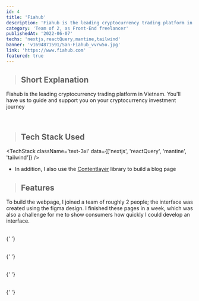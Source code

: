 ```yaml
---
id: 4
title: 'Fiahub'
description: 'Fiahub is the leading cryptocurrency trading platform in Vietnam'
category: 'Team of 2, as Front-End freelancer'
publishedAt: '2022-06-07'
techs: 'nextjs,reactQuery,mantine,tailwind'
banner: 'v1694871591/San-Fiahub_vvrw5o.jpg'
link: 'https://www.fiahub.com'
featured: true
---
```


> ## Short Explanation

Fiahub is the leading cryptocurrency trading platform in Vietnam. You'll have us to guide and support you on your cryptocurrency investment journey

<br />

> ## Tech Stack Used

<TechStack
  className='text-3xl'
  data={['nextjs', 'reactQuery', 'mantine', 'tailwind']}
/>

- In addition, I also use the [Contentlayer](https://contentlayer.dev) library to build a blog page

> ## Features

To build the webpage, I joined a team of roughly 2 people; the interface was created using the figma design. I finished these pages in a week, which was also a challenge for me to show consumers how quickly I could develop an interface.

<ClImage
  publicId='v1694872437/Screenshot_2023-09-16_at_20.52.01_slxjop.png'
  width={1200}
  height={600}
/>

<br />{' '}

<ClImage
  publicId='v1694872436/Screenshot_2023-09-16_at_20.52.11_ln4gsa.png'
  width={1200}
  height={400}
/>

<br />{' '}

<ClImage
  publicId='v1694872437/Screenshot_2023-09-16_at_20.52.47_wn7mmn.png'
  width={1200}
  height={600}
/>

<br />{' '}

<ClImage
  publicId='v1694872441/Screenshot_2023-09-16_at_20.53.19_zqna6g.png'
  width={1200}
  height={550}
/>

<br />{' '}

<ClImage
  publicId='v1694872444/Screenshot_2023-09-16_at_20.53.31_spzwlq.png'
  width={1200}
  height={600}
/>
